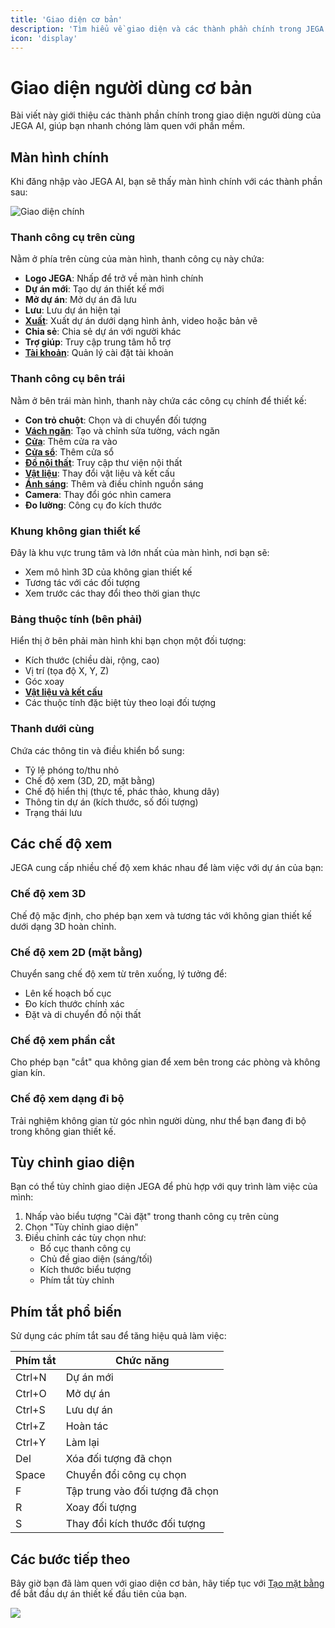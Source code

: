 ```yaml
---
title: 'Giao diện cơ bản'
description: 'Tìm hiểu về giao diện và các thành phần chính trong JEGA AI'
icon: 'display'
---
```


# Giao diện người dùng cơ bản

Bài viết này giới thiệu các thành phần chính trong giao diện người dùng của JEGA AI, giúp bạn nhanh chóng làm quen với phần mềm.

## Màn hình chính

Khi đăng nhập vào JEGA AI, bạn sẽ thấy màn hình chính với các thành phần sau:

![Giao diện chính](https://ai-study1.3vjia.com/aihouse-web/0793cbdb-f921-44ff-b641-2e49fbcc332c.png)

### Thanh công cụ trên cùng

Nằm ở phía trên cùng của màn hình, thanh công cụ này chứa:

- **Logo JEGA**: Nhấp để trở về màn hình chính
- **Dự án mới**: Tạo dự án thiết kế mới
- **Mở dự án**: Mở dự án đã lưu
- **Lưu**: Lưu dự án hiện tại
- **[Xuất](/trung-tam-huong-dan/ket-xuat/ket-xuat-hinh-anh)**: Xuất dự án dưới dạng hình ảnh, video hoặc bản vẽ
- **Chia sẻ**: Chia sẻ dự án với người khác
- **Trợ giúp**: Truy cập trung tâm hỗ trợ
- **[Tài khoản](/trung-tam-huong-dan/huong-dan-nguoi-dung-moi/thiet-lap-tai-khoan)**: Quản lý cài đặt tài khoản

### Thanh công cụ bên trái

Nằm ở bên trái màn hình, thanh này chứa các công cụ chính để thiết kế:

- **Con trỏ chuột**: Chọn và di chuyển đối tượng
- **[Vách ngăn](/trung-tam-huong-dan/thiet-ke-xay-dung/tao-vach-ngan)**: Tạo và chỉnh sửa tường, vách ngăn
- **[Cửa](/trung-tam-huong-dan/tuy-chinh-noi-that/cua-va-cua-so)**: Thêm cửa ra vào
- **[Cửa sổ](/trung-tam-huong-dan/tuy-chinh-noi-that/cua-va-cua-so)**: Thêm cửa sổ
- **[Đồ nội thất](/trung-tam-huong-dan/tuy-chinh-noi-that/tu-do-noi-that)**: Truy cập thư viện nội thất
- **[Vật liệu](/trung-tam-huong-dan/vat-lieu-thiet-ke)**: Thay đổi vật liệu và kết cấu
- **[Ánh sáng](/trung-tam-huong-dan/tuy-chinh-noi-that/he-thong-anh-sang)**: Thêm và điều chỉnh nguồn sáng
- **Camera**: Thay đổi góc nhìn camera
- **Đo lường**: Công cụ đo kích thước

### Khung không gian thiết kế

Đây là khu vực trung tâm và lớn nhất của màn hình, nơi bạn sẽ:
- Xem mô hình 3D của không gian thiết kế
- Tương tác với các đối tượng
- Xem trước các thay đổi theo thời gian thực

### Bảng thuộc tính (bên phải)

Hiển thị ở bên phải màn hình khi bạn chọn một đối tượng:
- Kích thước (chiều dài, rộng, cao)
- Vị trí (tọa độ X, Y, Z)
- Góc xoay
- **[Vật liệu và kết cấu](/trung-tam-huong-dan/vat-lieu-thiet-ke)**
- Các thuộc tính đặc biệt tùy theo loại đối tượng

### Thanh dưới cùng

Chứa các thông tin và điều khiển bổ sung:
- Tỷ lệ phóng to/thu nhỏ
- Chế độ xem (3D, 2D, mặt bằng)
- Chế độ hiển thị (thực tế, phác thảo, khung dây)
- Thông tin dự án (kích thước, số đối tượng)
- Trạng thái lưu

## Các chế độ xem

JEGA cung cấp nhiều chế độ xem khác nhau để làm việc với dự án của bạn:

### Chế độ xem 3D

Chế độ mặc định, cho phép bạn xem và tương tác với không gian thiết kế dưới dạng 3D hoàn chỉnh.

### Chế độ xem 2D (mặt bằng)

Chuyển sang chế độ xem từ trên xuống, lý tưởng để:
- Lên kế hoạch bố cục
- Đo kích thước chính xác
- Đặt và di chuyển đồ nội thất

### Chế độ xem phần cắt

Cho phép bạn "cắt" qua không gian để xem bên trong các phòng và không gian kín.

### Chế độ xem dạng đi bộ

Trải nghiệm không gian từ góc nhìn người dùng, như thể bạn đang đi bộ trong không gian thiết kế.

## Tùy chỉnh giao diện

Bạn có thể tùy chỉnh giao diện JEGA để phù hợp với quy trình làm việc của mình:

1. Nhấp vào biểu tượng "Cài đặt" trong thanh công cụ trên cùng
2. Chọn "Tùy chỉnh giao diện"
3. Điều chỉnh các tùy chọn như:
   - Bố cục thanh công cụ
   - Chủ đề giao diện (sáng/tối)
   - Kích thước biểu tượng
   - Phím tắt tùy chỉnh

## Phím tắt phổ biến

Sử dụng các phím tắt sau để tăng hiệu quả làm việc:

| Phím tắt | Chức năng |
|----------|-----------|
| Ctrl+N | Dự án mới |
| Ctrl+O | Mở dự án |
| Ctrl+S | Lưu dự án |
| Ctrl+Z | Hoàn tác |
| Ctrl+Y | Làm lại |
| Del | Xóa đối tượng đã chọn |
| Space | Chuyển đổi công cụ chọn |
| F | Tập trung vào đối tượng đã chọn |
| R | Xoay đối tượng |
| S | Thay đổi kích thước đối tượng |

## Các bước tiếp theo

Bây giờ bạn đã làm quen với giao diện cơ bản, hãy tiếp tục với [Tạo mặt bằng](/trung-tam-huong-dan/thiet-ke-xay-dung/tao-mat-bang) để bắt đầu dự án thiết kế đầu tiên của bạn.

<img src="/img/huong-dan/giao-dien-co-ban.png"/>

